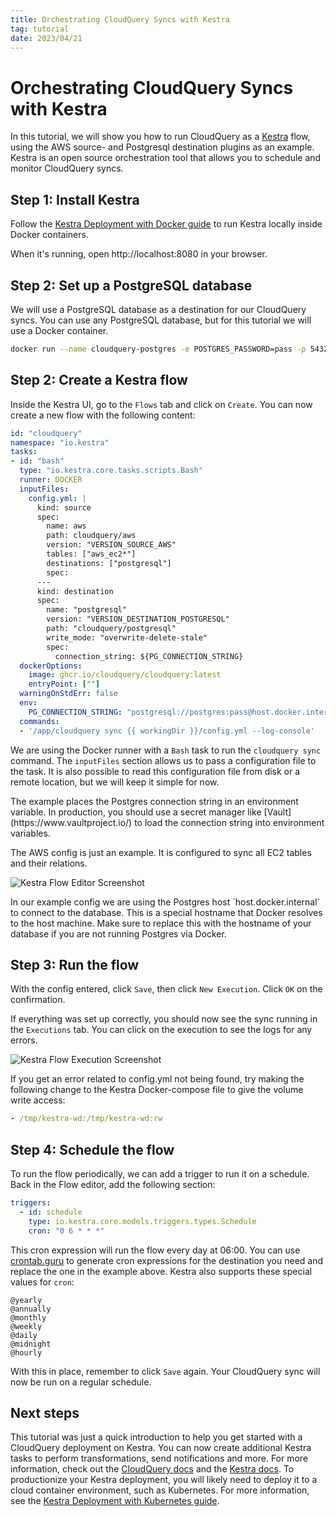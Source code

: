 ```yaml
---
title: Orchestrating CloudQuery Syncs with Kestra
tag: tutorial
date: 2023/04/21
---
```


# Orchestrating CloudQuery Syncs with Kestra

In this tutorial, we will show you how to run CloudQuery as a [Kestra](https://kestra.io/) flow, using the AWS source- and Postgresql destination plugins as an example. Kestra is an open source orchestration tool that allows you to schedule and monitor CloudQuery syncs. 

## Step 1: Install Kestra

Follow the [Kestra Deployment with Docker guide](https://kestra.io/docs/administrator-guide/deployment/docker) to run Kestra locally inside Docker containers. 

When it's running, open http://localhost:8080 in your browser.  

## Step 2: Set up a PostgreSQL database

We will use a PostgreSQL database as a destination for our CloudQuery syncs. You can use any PostgreSQL database, but for this tutorial we will use a Docker container.

```bash copy
docker run --name cloudquery-postgres -e POSTGRES_PASSWORD=pass -p 5432:5432 -d postgres
``` 

## Step 2: Create a Kestra flow

Inside the Kestra UI, go to the `Flows` tab and click on `Create`. You can now create a new flow with the following content:

```yaml copy
id: "cloudquery"
namespace: "io.kestra"
tasks:
- id: "bash"
  type: "io.kestra.core.tasks.scripts.Bash"
  runner: DOCKER
  inputFiles:
    config.yml: |
      kind: source
      spec:
        name: aws
        path: cloudquery/aws
        version: "VERSION_SOURCE_AWS"
        tables: ["aws_ec2*"]
        destinations: ["postgresql"]
        spec:
      ---
      kind: destination
      spec:
        name: "postgresql"
        version: "VERSION_DESTINATION_POSTGRESQL"
        path: "cloudquery/postgresql"
        write_mode: "overwrite-delete-stale"
        spec:
          connection_string: ${PG_CONNECTION_STRING}
  dockerOptions:
    image: ghcr.io/cloudquery/cloudquery:latest
    entryPoint: [""]
  warningOnStdErr: false
  env:
    PG_CONNECTION_STRING: "postgresql://postgres:pass@host.docker.internal:5432/cloudquery?sslmode=disable"
  commands:
  - '/app/cloudquery sync {{ workingDir }}/config.yml --log-console'
```

We are using the Docker runner with a `Bash` task to run the `cloudquery sync` command. The `inputFiles` section allows us to pass a configuration file to the task. It is also possible to read this configuration file from disk or a remote location, but we will keep it simple for now.


<Callout type="info">
The example places the Postgres connection string in an environment variable. In production, you should use a secret manager like [Vault](https://www.vaultproject.io/) to load the connection string into environment variables.
</Callout>

The AWS config is just an example. It is configured to sync all EC2 tables and their relations. 

![Kestra Flow Editor Screenshot](/images/docs/deployment/kestra-flow.png)

<Callout type="info">
In our example config we are using the Postgres host `host.docker.internal` to connect to the database. This is a special hostname that Docker resolves to the host machine. Make sure to replace this with the hostname of your database if you are not running Postgres via Docker.
</Callout>

## Step 3: Run the flow

With the config entered, click `Save`, then click `New Execution`. Click `OK` on the confirmation.

If everything was set up correctly, you should now see the sync running in the `Executions` tab. You can click on the execution to see the logs for any errors.

![Kestra Flow Execution Screenshot](/images/docs/deployment/kestra-execution.png)

<Callout type="info">
If you get an error related to config.yml not being found, try making the following change to the Kestra Docker-compose file to give the volume write access:

```yaml
- /tmp/kestra-wd:/tmp/kestra-wd:rw
```
</Callout>

## Step 4: Schedule the flow

To run the flow periodically, we can add a trigger to run it on a schedule. Back in the Flow editor, add the following section:

```yaml copy
triggers:
  - id: schedule
    type: io.kestra.core.models.triggers.types.Schedule
    cron: "0 6 * * *"
```

This cron expression will run the flow every day at 06:00. You can use [crontab.guru](https://crontab.guru/) to generate cron expressions for the destination you need and replace the one in the example above. Kestra also supports these special values for `cron`:

```text
@yearly
@annually
@monthly
@weekly
@daily
@midnight
@hourly
```

With this in place, remember to click `Save` again. Your CloudQuery sync will now be run on a regular schedule.

## Next steps

This tutorial was just a quick introduction to help you get started with a CloudQuery deployment on Kestra. You can now create additional Kestra tasks to perform transformations, send notifications and more. For more information, check out the [CloudQuery docs](/docs) and the [Kestra docs](https://kestra.io/docs/). To productionize your Kestra deployment, you will likely need to deploy it to a cloud container environment, such as Kubernetes. For more information, see the [Kestra Deployment with Kubernetes guide](https://kestra.io/docs/administrator-guide/deployment/kubernetes). 